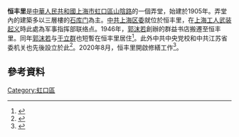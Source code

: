 '''恒丰里'''是[[中華人民共和國|中華人民共和國]][[上海市|上海市]][[虹口區|虹口區]][[山陰路|山陰路]]的一個弄堂，始建於1905年。弄堂內的建築多以三層樓的[[石库门|石库门]]為主。[[中共上海区委|中共上海区委]]就位於恒丰里，在[[上海工人武装起义|上海工人武装起义]]時此處為军事指挥部联络点。1946年，[[郭沫若|郭沫若]]創辦的群益书店搬遷至恒丰里。同年[[郭沫若|郭沫若]]与[[于立群|于立群]]也短暫在恒丰里居住<ref>{{cite news |title=恒丰里、大陆新村……倾听虹口山阴路的故事 |url=http://city.021east.com/gk/20190730/u1a15009883.html |publisher=東方網}}</ref>。此外中共中央党校和中共江苏省委机关也先後設立於此<ref>{{cite news |title=上海百年石库门老弄堂恒丰里启动修缮 |url=http://sh.sina.cn/news/2020-08-06/detail-iivhuipn7161368.d.html?cre=tianyi&mod=wlocal&loc=12&r=0&rfunc=90&tj=none&tr=12 |publisher=中国新闻网}}</ref>。2020年8月，恒丰里開啟修繕工作<ref>{{cite news |title=上海百年老弄堂恒丰里启动史上最大规模修缮 修旧如旧 |url=https://sh.sina.cn/news/2020-08-05/detail-iivhvpwx9397373.d.html?vt=90 |publisher=澎湃新聞}}</ref>。

== 參考資料 ==
{{Reflist|2}}

[[Category:虹口區|Category:虹口區]]